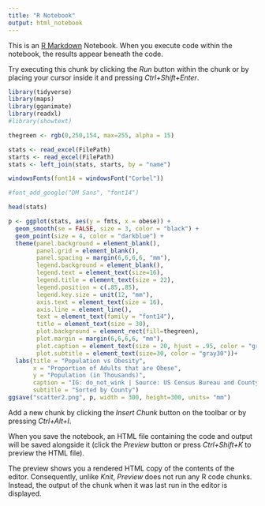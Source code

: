```yaml
---
title: "R Notebook"
output: html_notebook
---
```


This is an [R Markdown](http://rmarkdown.rstudio.com) Notebook. When you execute code within the notebook, the results appear beneath the code. 

Try executing this chunk by clicking the *Run* button within the chunk or by placing your cursor inside it and pressing *Ctrl+Shift+Enter*. 

```r
library(tidyverse)
library(maps)
library(gganimate)
library(readxl)
#library(showtext)

thegreen <- rgb(0,250,154, max=255, alpha = 15)

stats <- read_excel(FilePath)
starts <- read_excel(FilePath)
stats <- left_join(stats, starts, by = "name")

windowsFonts(font14 = windowsFont("Corbel"))

#font_add_google("DM Sans", "font14")

head(stats)

p <- ggplot(stats, aes(y = fmts, x = obese)) +
  geom_smooth(se = FALSE, size = 3, color = "black") +
  geom_point(size = 4, color = "darkblue") +
  theme(panel.background = element_blank(), 
        panel.grid = element_blank(),
        panel.spacing = margin(6,6,6,6, "mm"),  
        legend.background = element_blank(),
        legend.text = element_text(size=16),
        legend.title = element_text(size = 22),
        legend.position = c(.85,.85),
        legend.key.size = unit(12, "mm"), 
        axis.text = element_text(size = 16),
        axis.line = element_line(),
        text = element_text(family = "font14"),
        title = element_text(size = 30), 
        plot.background = element_rect(fill=thegreen),
        plot.margin = margin(6,6,6,6, "mm"),
        plot.caption = element_text(size = 20, hjust = .95, color = "gray40"), 
        plot.subtitle = element_text(size=30, color = "gray30"))+
  labs(title = "Population vs Obesity", 
       x = "Proportion of Adults that are Obese",
       y = "Population (in Thousands)",
       caption = "IG: do_not_wink | Source: US Census Bureau and County Health Rankings", 
       subtitle = "Sorted by County")
ggsave("scatter2.png", p, width = 300, height=300, units= "mm")
```

Add a new chunk by clicking the *Insert Chunk* button on the toolbar or by pressing *Ctrl+Alt+I*.

When you save the notebook, an HTML file containing the code and output will be saved alongside it (click the *Preview* button or press *Ctrl+Shift+K* to preview the HTML file).

The preview shows you a rendered HTML copy of the contents of the editor. Consequently, unlike *Knit*, *Preview* does not run any R code chunks. Instead, the output of the chunk when it was last run in the editor is displayed.
